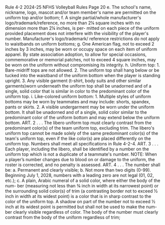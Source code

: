 Rule 4-2 2024-25 NFHS Volleyball Rules Page 20 e. The school's name, nickname, logo, mascot and/or team member's name are permitted on the uniform top and/or bottom; f. A single partial/whole manufacturer's logo/trademark/reference, no more than 2¼ square inches with no dimension more than 2¼ inches, is per- mitted on each piece of the uniform provided placement does not interfere with the visibility of the player's number. Manufacturer's logo/trademark/ reference restrictions do not apply to waistbands on uniform bottoms; g. One American flag, not to exceed 2 inches by 3 inches, may be worn or occupy space on each item of uniform apparel. By state association adoption, to allow for special occasions, commemorative or memorial patches, not to exceed 4 square inches, may be worn on the uniform without compromising its integrity. h. Uniform top: 1. Bare-midriff tops are not allowed. 2. The uniform top shall hang below or be tucked into the waistband of the uniform bottom when the player is standing upright. 3. Any visible garment (t-shirt, body suits and other similar garments)worn underneath the uniform top shall be unadorned and of a single, solid color that is similar in color to the predominant color of the uniform top. i. Like-colored uniform bottom: 1. Multiple styles of uniform bottoms may be worn by teammates and may include: shorts, spandex, pants or skirts. 2. A visible undergarment may be worn under the uniform bottom. It shall be unadorned and of a single, solid color similar to the predominant color of the uniform bottom and may extend below the uniform bottom. ART. 2 . . . The libero uniform top must clearly contrast from the predominant color(s) of the team uniform top, excluding trim. The libero's uniform top cannot be made solely of the same predominant color(s) of the team's uniform top, even if the like color(s) are placed differently on the uniform top. Numbers shall meet all specifications in Rule 4-2-4. ART. 3 . . . Each player, including the libero, shall be identified by a number on the uniform top which is not a duplicate of a teammate's number. NOTE: When a player’s number changes due to blood on or damage to the uniform, the roster is corrected, and no penalty is assessed. ART. 4 . . . The number shall be: a. Permanent and clearly visible; b. Not more than two digits (0-99). Beginning July 1, 2028, numbers with a leading zero are not legal (01, 02, etc.); c. A plain, Arabic numeral of a solid color, where either the body of the num- ber (measuring not less than ¾ inch in width at its narrowest point) or the surrounding solid color(s) of trim (a contrasting border not to exceed ½ inch in width at its widest point) is a color that is in sharp contrast to the color of the uniform top. A shadow on part of the number not to exceed ½ inch at its widest point is permitted but shall not be used to make the num- ber clearly visible regardless of color. The body of the number must clearly contrast from the body of the uniform regardless of trim;